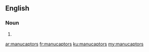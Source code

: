 ==English==

===Noun===
{{head|en}}

# {{plural of|manucaptor}}

[[ar:manucaptors]]
[[fr:manucaptors]]
[[ku:manucaptors]]
[[my:manucaptors]]